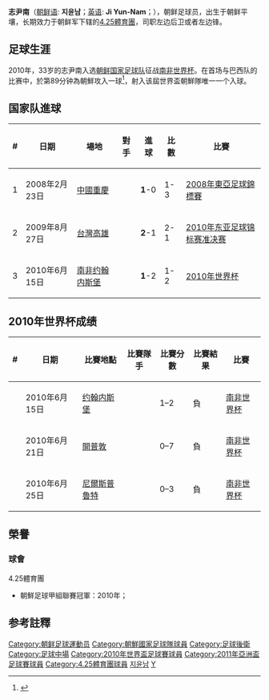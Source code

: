 {{noteta|G1=足球}}{{infobox Football biography
| playername = 志尹南<br>지윤남
| image =  [[文件:Chi_Jun_Nam,_North_Korean_soccer_player_at_FIFA_2010_World_Cup_vs._Brasil_team._15_June_2010.png|200px]]
| fullname = 志尹南<br>지윤남
| dateofbirth = {{birth date and age|1976|11|20}}
| cityofbirth =  [[平壤|平壤]]
| countryofbirth = [[朝鲜|朝鲜]]
| height = {{height|m=1.75}}
| position = [[後衛_(足球)|左后卫]]、[[中場|防守中場]]
| currentclub =退役
| clubnumber = 
| years1 = 2004–2011 
| clubs1 = [[4.25體育團|4.25體育團]] 
| caps1 = 61
| goals1 = 4
| nationalyears1 = 2004–2011
| nationalteam1 = [[朝鲜國家足球隊|朝鲜國家足球隊]] 
| nationalcaps1 = 26
| nationalgoals1 = 3
| pcupdate = 
| ntupdate = 
}}
{{Infobox Korean name|
context=north|
hangul=지윤남|
hanja={{linktext|志|尹|南}}|
rr=Ji Yunnam|
mr=Chi Yunnam|
}}
'''志尹南'''（[[朝鲜语|朝鲜语]]: '''지윤남'''；[[英语|英语]]: '''Ji Yun-Nam'''；{{bd|1976年|11月20日}}），朝鲜足球员，出生于朝鲜平壤，长期效力于朝鲜军下辖的[[4.25體育團|4.25體育團]]，司职左边后卫或者左边锋。

== 足球生涯 ==
2010年，33岁的志尹南入选[[朝鲜国家足球队|朝鲜国家足球队]]征战[[南非世界杯|南非世界杯]]。在首场与巴西队的比赛中，於第89分钟為朝鮮攻入一球<ref>{{Cite web |url=http://hk.news.yahoo.com/article/100616/4/inks.html |title=老將志尹南將載朝足球史冊 |access-date=2010-06-16 |archive-date=2010-06-19 |archive-url=https://web.archive.org/web/20100619061718/http://hk.news.yahoo.com/article/100616/4/inks.html |dead-url=no }}</ref>，射入该屆世界盃朝鮮隊唯一一个入球。

== 国家队進球 ==
{| class="wikitable"
! # !! 日期 !! 場地 !! 對手 !! 進球 !! 比數 !! 比賽
|-
| 1 || 2008年2月23日 || [[中華人民共和國|中國]][[重慶市|重慶]] || {{fb|CHN}} || '''1'''-0 || 1-3 || [[2008年東亞足球錦標賽|2008年東亞足球錦標賽]]
|-
| 2 || 2009年8月27日 ||[[台灣|台灣]][[高雄市|高雄]] || {{fb|TPE}} || '''2'''-1 || 2-1 || [[2010年东亚足球锦标赛|2010年东亚足球锦标赛准决赛]]
|-
| 3 || 2010年6月15日 || [[南非|南非]][[约翰内斯堡|约翰内斯堡]] || {{fb|BRA}} || '''1'''-2 || 1-2 || [[2010年世界杯|2010年世界杯]]
|}

== 2010年世界杯成绩 ==
{| class="wikitable"
! # !! 日期 !! 比賽地點 !! 比賽隊手 !! 比賽分數 !! 比賽結果 !! 比賽
|-
| || 2010年6月15日 ||  {{RSA}}[[约翰内斯堡|约翰内斯堡]] || {{fb|BRA}} || 1–2 || 負 || [[南非世界杯|南非世界杯]]
|-
| || 2010年6月21日 ||  {{RSA}}[[開普敦|開普敦]] || {{fb|POR}} || 0–7 || 負 || [[南非世界杯|南非世界杯]]
|-
| || 2010年6月25日 ||  {{RSA}}[[尼爾斯普魯特|尼爾斯普魯特]] || {{fb|CIV}} || 0–3 || 負 || [[南非世界杯|南非世界杯]]
|}

==榮譽==

===球會===
;{{flagicon|PRK}}4.25體育團
*朝鮮足球甲組聯賽冠軍：2010年；

== 参考註釋 ==
{{reflist}}

{{s-start}}
{{s-sports}}
{{succession box|title=[[朝鮮國家足球隊|朝鮮國家足球隊]][[隊長_(足球)|隊長]]|before=[[金永峻|金永峻]] |years=2010 |after=[[洪映早|洪映早]]}}
{{s-end}}

{{2008年東亞足球錦標賽朝鮮參賽名單}}
{{Korea DPR Squad 2010 World Cup}}
{{2011年亚洲杯足球赛朝鲜参赛名单}}

{{DEFAULTSORT:Ji, Yun-Nam}}
[[Category:朝鲜足球運動员|Category:朝鲜足球運動员]]
[[Category:朝鮮國家足球隊球員|Category:朝鮮國家足球隊球員]]
[[Category:足球後衛|Category:足球後衛]]
[[Category:足球中場|Category:足球中場]]
[[Category:2010年世界盃足球賽球員|Category:2010年世界盃足球賽球員]]
[[Category:2011年亞洲盃足球賽球員|Category:2011年亞洲盃足球賽球員]]
[[Category:4.25體育團球員|Category:4.25體育團球員]]
[[Category:平壤市出身人物|지윤남]]
[[Category:志姓|Y]]